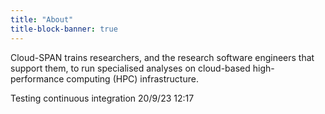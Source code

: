 ```yaml
---
title: "About"
title-block-banner: true
---
```


Cloud-SPAN trains researchers, and the research software engineers that support them, to run specialised analyses on cloud-based high-performance computing (HPC) infrastructure.

Testing continuous integration 20/9/23 12:17
